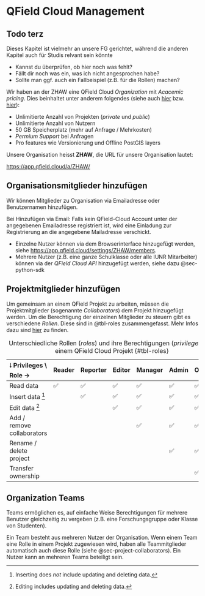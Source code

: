 

# QField Cloud Management


:::{.callout-warning}

## Todo terz

Dieses Kapitel ist vielmehr an unsere FG gerichtet, während die anderen Kapitel auch für Studis relvant sein könnte

- Kannst du überprüfen, ob hier noch was fehlt? 
- Fällt dir noch was ein, was ich nicht angesprochen habe? 
- Sollte man ggf. auch ein Fallbeispiel (z.B. für die Rollen) machen?

:::

Wir haben an der ZHAW eine QField Cloud *Organization* mit *Acacemic pricing*. Dies beinhaltet unter anderem folgendes (siehe auch [hier](https://qfield.cloud/pricing.html) bzw. [hier](https://qfield.cloud/academia)):

- Unlimitierte Anzahl von Projekten (*private* und *public*)
- Unlimitierte Anzahl von Nutzern
- 50 GB Speicherplatz (mehr auf Anfrage / Mehrkosten)
- *Permium Support* bei Anfragen
- Pro features wie Versionierung und Offline PostGIS layers

Unsere Organisation heisst **ZHAW**, die URL für unsere Organisation lautet:

<https://app.qfield.cloud/a/ZHAW/>{.center}

## Organisationsmitglieder hinzufügen

Wir können Mitglieder zu Organisation via Emailadresse oder Benutzernamen hinzufügen. 

Bei Hinzufügen via Email: Falls kein QField-Cloud Account unter der angegebenen Emailadresse registriert ist, wird eine Einladung zur Registrierung an die angegebene Mailadresse verschickt. 

- Einzelne Nutzer können via dem Browserinterface hinzugefügt werden, siehe <https://app.qfield.cloud/settings/ZHAW/members>. 
- Mehrere Nutzer (z.B. eine ganze Schulklasse oder alle IUNR Mitarbeiter) können via der *QField Cloud API* hinzugefügt werden, siehe dazu @sec-python-sdk


## Projektmitglieder hinzufügen {#sec-project-collaborators}

Um gemeinsam an einem QField Projekt zu arbeiten, müssen die Projektmitglieder (sogenannte *Collaborators*) dem Projekt hinzugefügt werden. Um die Berechtigung der einzelnen Mitglieder zu steuern gibt es verschiedene *Rollen*. Diese sind in @tbl-roles zusammengefasst. Mehr Infos dazu sind [hier](https://docs.qfield.org/reference/qfieldcloud/permissions/) zu finden.

| 🠃 Privileges  \\ Role  →  | Reader  | Reporter  | Editor  | Manager  | Admin  | Owner  |
|:---------------------------|---------|-----------|---------|----------|--------|--------|
| Read data                  | ✅      | ✅        | ✅      | ✅       | ✅     | ✅     |
| Insert data [^insert]      |         | ✅        | ✅      | ✅       | ✅     | ✅     |
| Edit data [^edit]          |         |           | ✅      | ✅       | ✅     | ✅     |
| Add / remove collaborators |         |           |         | ✅       | ✅     | ✅     |
| Rename / delete project    |         |           |         |          | ✅     | ✅     |
| Transfer ownership         |         |           |         |          |        | ✅     |

: Unterschiedliche Rollen (*roles*) und ihre Berechtigungen (*privileges*) auf einem QField Cloud Projekt {#tbl-roles}

[^insert]: Inserting does *not* include updating and deleting data.
[^edit]: Editing includes updating and deleting data.


## Organization Teams


Teams ermöglichen es, auf einfache Weise Berechtigungen für mehrere Benutzer gleichzeitig zu vergeben (z.B. eine Forschungsgruppe oder Klasse von Studenten).

Ein Team besteht aus mehreren Nutzer der Organisation. Wenn einem Team eine Rolle in einem Projekt zugewiesen wird, haben alle Teammitglieder automatisch auch diese Rolle (siehe @sec-project-collaborators). Ein Nutzer kann an mehreren Teams beteiligt sein. 


